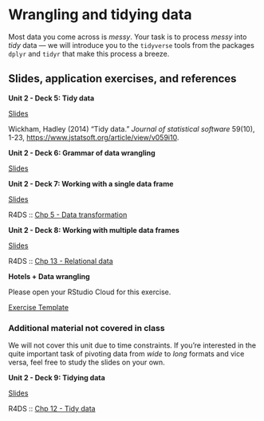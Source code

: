 # Wrangling and tidying data {#wrangling-tidying-data}

Most data you come across is *messy*.
Your task is to process *messy* into *tidy* data --- we will introduce you to the `tidyverse` tools from the packages `dplyr` and `tidyr` that make this process a breeze.

## Slides, application exercises, and references

::: slide-deck
**Unit 2 - Deck 5: Tidy data**

::: slides
[Slides](https://lukas-jue.github.io/intro-tidyverse-2022-summer/slides/u2-d05-tidy-data/u2-d05-tidy-data.html#1)
:::

::: reading
Wickham, Hadley (2014) "Tidy data." *Journal of statistical software* 59(10), 1-23, <https://www.jstatsoft.org/article/view/v059i10>.
:::
:::

::: slide-deck
**Unit 2 - Deck 6: Grammar of data wrangling**

::: slides
[Slides](https://lukas-jue.github.io/intro-tidyverse-2022-summer/slides/u2-d06-grammar-wrangle/u2-d06-grammar-wrangle.html#1)
:::
:::

::: slide-deck
**Unit 2 - Deck 7: Working with a single data frame**

::: slides
[Slides](https://lukas-jue.github.io/intro-tidyverse-2022-summer/slides/u2-d07-single-df/u2-d07-single-df.html#1)
:::

::: reading
R4DS :: [Chp 5 - Data transformation](https://r4ds.had.co.nz/transform.html)
:::
:::

::: slide-deck
**Unit 2 - Deck 8: Working with multiple data frames**

::: slides
[Slides](https://lukas-jue.github.io/intro-tidyverse-2022-summer/slides/u2-d08-multi-df/u2-d08-multi-df.html#1)
:::

::: reading
R4DS :: [Chp 13 - Relational data](https://r4ds.had.co.nz/relational-data.html)
:::
:::

::: application-exercise
**Hotels + Data wrangling**

Please open your RStudio Cloud for this exercise.

::: source
[Exercise Template](https://github.com/lukas-jue/intro-tidyverse-2022-summer/blob/master/docs/application-exercises/ae-04-hotels-datawrangling/hotels-datawrangling.Rmd)
:::

<!-- ::: source -->

<!-- [Solution, `.Rmd` file](https://github.com/lukas-jue/intro-tidyverse-2022-summer/blob/master/docs/application-exercises/ae-04-hotels-datawrangling/hotels-datawrangling-solution.Rmd) -->

<!-- ::: -->
:::

### Additional material not covered in class

We will not cover this unit due to time constraints.
If you're interested in the quite important task of pivoting data from *wide* to *long* formats and vice versa, feel free to study the slides on your own.

::: slide-deck
**Unit 2 - Deck 9: Tidying data**

::: slides
[Slides](https://lukas-jue.github.io/intro-tidyverse-2022-summer/slides/u2-d09-tidying/u2-d09-tidying.html#1)
:::

::: reading
R4DS :: [Chp 12 - Tidy data](https://r4ds.had.co.nz/tidy-data.html)
:::
:::
